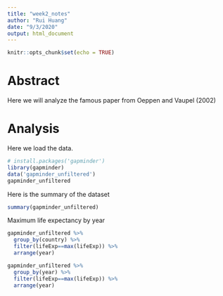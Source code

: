 ```yaml
---
title: "week2_notes"
author: "Rui Huang"
date: "9/3/2020"
output: html_document
---
```


```r
knitr::opts_chunk$set(echo = TRUE)
```

# Abstract

Here we will analyze the famous paper from Oeppen and Vaupel (2002)

# Analysis

Here we load the data.
```r
# install.packages('gapminder')
library(gapminder)
data('gapminder_unfiltered')
gapminder_unfiltered
```


Here is the summary of the dataset
```r
summary(gapminder_unfiltered)
```


Maximum life expectancy by year
```r

gapminder_unfiltered %>%
  group_by(country) %>%
  filter(lifeExp==max(lifeExp)) %>%
  arrange(year)

gapminder_unfiltered %>%
  group_by(year) %>%
  filter(lifeExp==max(lifeExp)) %>%
  arrange(year)


```














